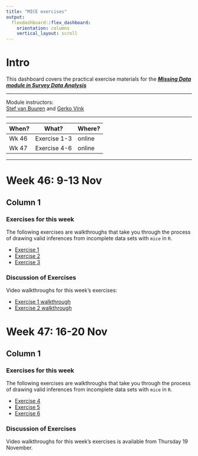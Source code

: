 ```yaml
---
title: "MICE exercises"
output: 
  flexdashboard::flex_dashboard:
    orientation: columns
    vertical_layout: scroll
---
```


# Intro {.sidebar}

This dashboard covers the practical exercise materials for the [***Missing Data module in Survey Data Analysis***](https://osiris.uu.nl/osiris_student_uuprd/OnderwijsCatalogusSelect.do?selectie=cursus&cursus=201300001&collegejaar=2020&taal=en)

---

Module instructors: <br>
[Stef van Buuren](https://www.stefvanbuuren.name) and [Gerko Vink](https://www.gerkovink.com) <br>

---

| When? | What?        | Where? |
|-------|--------------|--------|
| Wk 46 | Exercise 1-3 | online |
| Wk 47 | Exercise 4-6 | online |

---

# Week 46: 9-13 Nov

## Column 1

### Exercises for this week

The following exercises are walkthroughs that take you through the process of drawing valid inferences from incomplete data sets with `mice` in `R`. 

- [Exercise 1](Exercises/Exercise 1/1.-Ad_hoc_methods.html)
- [Exercise 2](Exercises/Exercise 2/2.-Convergence_and_pooling.html)
- [Exercise 3](Exercises/Exercise 3/3.-Missingness_inspection.html)

### Discussion of Exercises

Video walkthroughs for this week's exercises:

- [Exercise 1 walkthrough](https://www.dropbox.com/s/cb2yptcr6dfv0u8/Exercise%201.mp4?dl=0)
- [Exercise 2 walkthrough](https://www.dropbox.com/s/2118fbiirf91mq0/Exercise%202.mp4?dl=0)

# Week 47: 16-20 Nov

## Column 1

### Exercises for this week

The following exercises are walkthroughs that take you through the process of drawing valid inferences from incomplete data sets with `mice` in `R`. 

- [Exercise 4](Exercises/Exercise 4/4.-Passive-imputation_post_processing.html)
- [Exercise 5](Exercises/Exercise 5/5.-Combining_inferences.html)
- [Exercise 6](Exercises/Exercise 6/Multi_level_data.html)

### Discussion of Exercises

Video walkthroughs for this week's exercises is available from Thursday 19 November.
